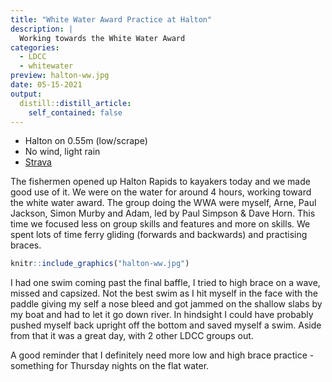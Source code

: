```yaml
---
title: "White Water Award Practice at Halton"
description: |
  Working towards the White Water Award
categories:
  - LDCC
  - whitewater
preview: halton-ww.jpg
date: 05-15-2021
output:
  distill::distill_article:
    self_contained: false
---
```


- Halton on 0.55m (low/scrape)
- No wind, light rain
- [Strava](https://www.strava.com/activities/5310986635)

The fishermen opened up Halton Rapids to kayakers today and we made good use of it. We were on the water for around 4 hours, working toward the white water award. The group doing the WWA were myself, Arne, Paul Jackson, Simon Murby and Adam, led by Paul Simpson & Dave Horn. This time we focused less on group skills and features and more on skills. We spent lots of time ferry gliding (forwards and backwards) and practising braces. 

```r
knitr::include_graphics("halton-ww.jpg")
```

I had one swim coming past the final baffle, I tried to high brace on a wave, missed and capsized. Not the best swim as I hit myself in the face with the paddle giving my self a nose bleed and got jammed on the shallow slabs by my boat and had to let it go down river. In hindsight I could have probably pushed myself back upright off the bottom and saved myself a swim. Aside from that it was a great day, with 2 other LDCC groups out. 

A good reminder that I definitely need more low and high brace practice - something for Thursday nights on the flat water.


